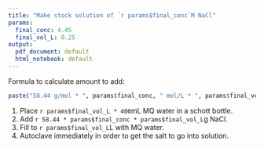 ```yaml
---
title: "Make stock solution of `r params$final_conc`M NaCl"
params:
  final_conc: 4.45
  final_vol_L: 0.25
output:
  pdf_document: default
  html_notebook: default
---
```


Formula to calculate amount to add:
```r
paste("58.44 g/mol * ", params$final_conc, " mol/L * ", params$final_vol_L, " L", sep = "")
```

1. Place `r params$final_vol_L * 400`mL MQ water in a schott bottle.  
2. Add `r 58.44 * params$final_conc * params$final_vol_L`g NaCl.  
3. Fill to `r params$final_vol_L`L with MQ water.  
4. Autoclave immediately in order to get the salt to go into solution.
